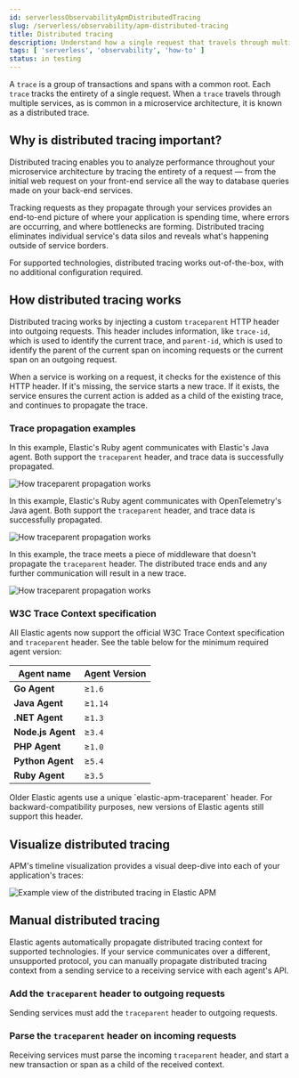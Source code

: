```yaml
---
id: serverlessObservabilityApmDistributedTracing
slug: /serverless/observability/apm-distributed-tracing
title: Distributed tracing
description: Understand how a single request that travels through multiple services impacts your application.
tags: [ 'serverless', 'observability', 'how-to' ]
status: in testing
---
```




A `trace` is a group of <DocLink id="serverlessObservabilityApmDataTypes">transactions</DocLink> and <DocLink id="serverlessObservabilityApmDataTypes">spans</DocLink> with a common root.
Each `trace` tracks the entirety of a single request.
When a `trace` travels through multiple services, as is common in a microservice architecture,
it is known as a distributed trace.

## Why is distributed tracing important?

Distributed tracing enables you to analyze performance throughout your microservice architecture
by tracing the entirety of a request &mdash; from the initial web request on your front-end service
all the way to database queries made on your back-end services.

Tracking requests as they propagate through your services provides an end-to-end picture of
where your application is spending time, where errors are occurring, and where bottlenecks are forming.
Distributed tracing eliminates individual service's data silos and reveals what's happening outside of
service borders.

For supported technologies, distributed tracing works out-of-the-box, with no additional configuration required.

## How distributed tracing works

Distributed tracing works by injecting a custom `traceparent` HTTP header into outgoing requests.
This header includes information, like `trace-id`, which is used to identify the current trace,
and `parent-id`, which is used to identify the parent of the current span on incoming requests
or the current span on an outgoing request.

When a service is working on a request, it checks for the existence of this HTTP header.
If it's missing, the service starts a new trace.
If it exists, the service ensures the current action is added as a child of the existing trace,
and continues to propagate the trace.

### Trace propagation examples

In this example, Elastic's Ruby agent communicates with Elastic's Java agent.
Both support the `traceparent` header, and trace data is successfully propagated.

![How traceparent propagation works](images/distributed-tracing/dt-trace-ex1.png)

In this example, Elastic's Ruby agent communicates with OpenTelemetry's Java agent.
Both support the `traceparent` header, and trace data is successfully propagated.

![How traceparent propagation works](images/distributed-tracing/dt-trace-ex2.png)

In this example, the trace meets a piece of middleware that doesn't propagate the `traceparent` header.
The distributed trace ends and any further communication will result in a new trace.

![How traceparent propagation works](images/distributed-tracing/dt-trace-ex3.png)

### W3C Trace Context specification

All Elastic agents now support the official W3C Trace Context specification and `traceparent` header.
See the table below for the minimum required agent version:

| Agent name | Agent Version |
|---|---|
| **Go Agent** | ≥`1.6` |
| **Java Agent** | ≥`1.14` |
| **.NET Agent** | ≥`1.3` |
| **Node.js Agent** | ≥`3.4` |
| **PHP Agent** | ≥`1.0` |
| **Python Agent** | ≥`5.4` |
| **Ruby Agent** | ≥`3.5` |

<DocCallOut title="Note">
Older Elastic agents use a unique `elastic-apm-traceparent` header.
For backward-compatibility purposes, new versions of Elastic agents still support this header.
</DocCallOut>

## Visualize distributed tracing

APM's timeline visualization provides a visual deep-dive into each of your application's traces:

![Example view of the distributed tracing in Elastic APM](images/spans/apm-distributed-tracing.png)

## Manual distributed tracing

Elastic agents automatically propagate distributed tracing context for supported technologies.
If your service communicates over a different, unsupported protocol,
you can manually propagate distributed tracing context from a sending service to a receiving service
with each agent's API.

### Add the `traceparent` header to outgoing requests

Sending services must add the `traceparent` header to outgoing requests.

<TabWidgetsDistributedTraceSendWidget />

<div id="distributed-tracing-incoming"></div>

### Parse the `traceparent` header on incoming requests

Receiving services must parse the incoming `traceparent` header,
and start a new transaction or span as a child of the received context.

<TabWidgetsDistributedTraceReceiveWidget />

<Feedback slug="/serverless/observability/apm-distributed-tracing" />
